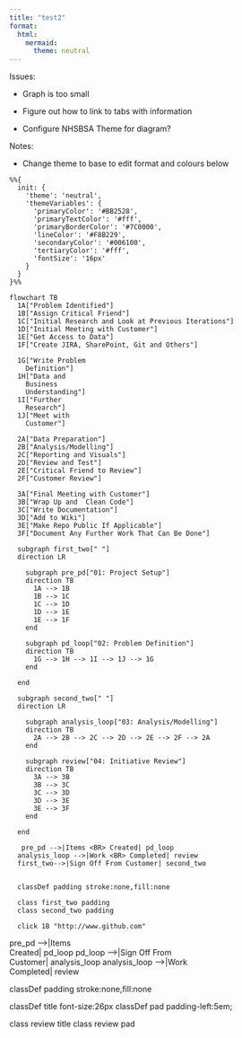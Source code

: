 ```yaml
---
title: "test2"
format:
  html:
    mermaid:
      theme: neutral
---
```


Issues:

* Graph is too small

* Figure out how to link to tabs with information

* Configure NHSBSA Theme for diagram?

Notes:

* Change theme to base to edit format and colours below

```mermaid

%%{
  init: {
    'theme': 'neutral',
    'themeVariables': {
      'primaryColor': '#BB2528',
      'primaryTextColor': '#fff',
      'primaryBorderColor': '#7C0000',
      'lineColor': '#F8B229',
      'secondaryColor': '#006100',
      'tertiaryColor': '#fff',
      'fontSize': '16px'
    }
  }
}%%

flowchart TB
  1A["Problem Identified"] 
  1B["Assign Critical Friend"]
  1C["Initial Research and Look at Previous Iterations"]
  1D["Initial Meeting with Customer"]
  1E["Get Access to Data"]
  1F["Create JIRA, SharePoint, Git and Others"]
    
  1G["Write Problem 
    Definition"] 
  1H["Data and 
    Business 
    Understanding"] 
  1I["Further 
    Research"] 
  1J["Meet with 
    Customer"]
  
  2A["Data Preparation"]
  2B["Analysis/Modelling"] 
  2C["Reporting and Visuals"] 
  2D["Review and Test"] 
  2E["Critical Friend to Review"] 
  2F["Customer Review"]
  
  3A["Final Meeting with Customer"]
  3B["Wrap Up and  Clean Code"]
  3C["Write Documentation"]
  3D["Add to Wiki"]
  3E["Make Repo Public If Applicable"]
  3F["Document Any Further Work That Can Be Done"]
  
  subgraph first_two[" "]
  direction LR

    subgraph pre_pd["01: Project Setup"]
    direction TB
      1A --> 1B
      1B --> 1C
      1C --> 1D
      1D --> 1E
      1E --> 1F
    end
  
    subgraph pd_loop["02: Problem Definition"]
    direction TB
      1G --> 1H --> 1I --> 1J --> 1G
    end
    
  end
  
  subgraph second_two[" "]
  direction LR
  
    subgraph analysis_loop["03: Analysis/Modelling"]
    direction TB
      2A --> 2B --> 2C --> 2D --> 2E --> 2F --> 2A
    end
  
    subgraph review["04: Initiative Review"]
    direction TB
      3A --> 3B
      3B --> 3C
      3C --> 3D
      3D --> 3E
      3E --> 3F
    end
  
  end

   pre_pd -->|Items <BR> Created| pd_loop
  analysis_loop -->|Work <BR> Completed| review
  first_two-->|Sign Off From Customer| second_two

  
  classDef padding stroke:none,fill:none
  
  class first_two padding
  class second_two padding
  
  click 1B "http://www.github.com"
```

   pre_pd -->|Items <BR> Created| pd_loop
  pd_loop -->|Sign Off From <BR> Customer| analysis_loop
  analysis_loop -->|Work <BR> Completed| review
 
 classDef padding stroke:none,fill:none
  
    
  classDef title font-size:26px
  classDef pad padding-left:5em;

  class review title
  class review pad
